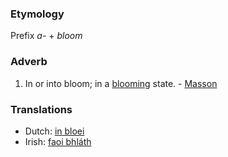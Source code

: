 ===Etymology===
Prefix ''a-'' + ''bloom''
===Adverb===
#In or into bloom; in a [[blooming]] state. - [[Masson]]

===Translations===

*Dutch: [[in bloei]]
*Irish: [[faoi bhláth]]